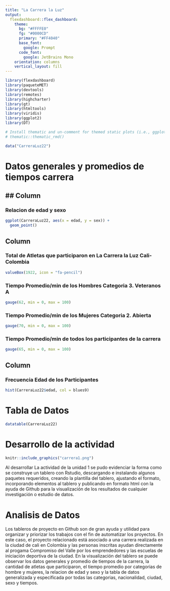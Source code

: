 ```yaml
---
title: "La Carrera la Luz"
output: 
  flexdashboard::flex_dashboard:
    theme: 
      bg: "#FFFFE0"
      fg: "#0000CD" 
      primary: "#FF4040"
      base_font:
        google: Prompt
      code_font:
        google: JetBrains Mono
    orientation: columns
    vertical_layout: fill
---
```


```r
library(flexdashboard)
library(paqueteMET)
library(devtools)
library(remotes)
library(highcharter)
library(gt)
library(htmltools)
library(viridis)
library(ggplot2)
library(DT)

# Install thematic and un-comment for themed static plots (i.e., ggplot2)
# thematic::thematic_rmd()
```
```r
data("CarreraLuz22")
```
# Datos generales y promedios de tiempos carrera
## Column {data-width=250 .tabset}
-----------------------------------------------------------------------

### Relacion de edad y sexo

```r
ggplot(CarreraLuz22, aes(x = edad, y = sex)) +
  geom_point()
```


Column {data-width=250}
-----------------------------------------------------------------------

### Total de Atletas que participaron en La Carrera la Luz Cali-Colombia

```r
valueBox(1922, icon = "fa-pencil")
```

### Tiempo Promedio/min de los Hombres Categoria 3. Veteranos A

```r
gauge(62, min = 0, max = 100)
```
### Tiempo Promedio/min de los Mujeres Categoria 2. Abierta

```r
gauge(70, min = 0, max = 100)
```
### Tiempo Promedio/min de todos los participantes de la carrera

```r
gauge(65, min = 0, max = 100)
```

Column {data-width=250}
-----------------------------------------------------------------------
### Frecuencia Edad de los Participantes

```r
hist(CarreraLuz22$edad, col = blues9)
```


# Tabla de Datos

```r
datatable(CarreraLuz22)
```

# Desarrollo de la actividad

```r
knitr::include_graphics("carrera1.png")
```

Al desarrollar La actividad de la unidad 1 se pudo evidenciar la forma como se construye un tablero con Rstudio, descargando e instalando algunos paquetes requeridos, creando la plantilla del tablero, ajustando el formato, incorporando elementos al tablero y publicando en formato html con la ayuda de Github para la visualización de los resultados de cualquier investigación o estudio de datos.

# Analisis de Datos 

Los tableros de proyecto en Github son de gran ayuda y utilidad para organizar y priorizar los trabajos con el fin de automatizar los proyectos. En este caso, el proyecto relacionado está asociado a una carrera realizada en la ciudad de cali en Colombia y las personas inscritas ayudan directamente al progama Compromiso del Valle por los emprendedores y las escuelas de iniciación deportiva de la ciudad. En la visualización del tablero se puede observar los datos generales y promedio de tiempos de la carrera, la cantidad de atletas que participaron, el tiempo promedio por categorias de hombre y mujeres, la relacion de edad y sexo y la tabla de datos generalizada y especificada por todas las categorias, nacionalidad, ciudad, sexo y tiempos.
